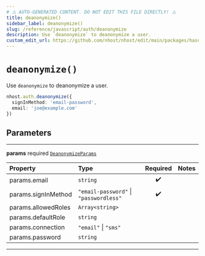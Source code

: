```yaml
---
# ⚠️ AUTO-GENERATED CONTENT. DO NOT EDIT THIS FILE DIRECTLY! ⚠️
title: deanonymize()
sidebar_label: deanonymize()
slug: /reference/javascript/auth/deanonymize
description: Use `deanonymize` to deanonymize a user.
custom_edit_url: https://github.com/nhost/nhost/edit/main/packages/hasura-auth-js/src/hasura-auth-client.ts#L457
---
```


# `deanonymize()`

Use `deanonymize` to deanonymize a user.

```ts
nhost.auth.deanonymize({
  signInMethod: 'email-password',
  email: 'joe@example.com'
})
```

## Parameters

---

**<span className="parameter-name">params</span>** <span className="optional-status">required</span> [`DeanonymizeParams`](/reference/docgen/javascript/auth/types/deanonymize-params)

| Property                                                                                        | Type                                   | Required | Notes |
| :---------------------------------------------------------------------------------------------- | :------------------------------------- | :------: | :---- |
| <span className="parameter-name"><span className="light-grey">params.</span>email</span>        | `string`                               |    ✔️    |       |
| <span className="parameter-name"><span className="light-grey">params.</span>signInMethod</span> | `"email-password"` \| `"passwordless"` |    ✔️    |       |
| <span className="parameter-name"><span className="light-grey">params.</span>allowedRoles</span> | `Array<string>`                        |          |       |
| <span className="parameter-name"><span className="light-grey">params.</span>defaultRole</span>  | `string`                               |          |       |
| <span className="parameter-name"><span className="light-grey">params.</span>connection</span>   | `"email"` \| `"sms"`                   |          |       |
| <span className="parameter-name"><span className="light-grey">params.</span>password</span>     | `string`                               |          |       |

---
